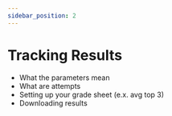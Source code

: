 ```yaml
---
sidebar_position: 2
---
```


# Tracking Results

- What the parameters mean
- What are attempts
- Setting up your grade sheet (e.x. avg top 3)
- Downloading results
